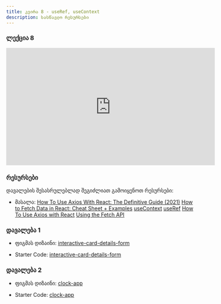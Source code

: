 ```yaml
---
title: კვირა 8 - useRef, useContext
description: სასწავლო რესურსები
---
```


### ლექცია 8
<iframe width="560" height="315"  src="https://www.youtube.com/watch?v=H4sg9X3aVxE&ab_channel=BitCamp" title="YouTube video player" frameborder="0" allow="accelerometer; autoplay; clipboard-write; encrypted-media; gyroscope; picture-in-picture; web-share" allowfullscreen></iframe>

### რესურსები
დავალების შესასრულებლად შეგიძლიათ გამოიყენოთ რესურსები:

- მასალა: [How To Use Axios With React: The Definitive Guide (2021)](https://www.freecodecamp.org/news/how-to-use-axios-with-react/)
[How to Fetch Data in React: Cheat Sheet + Examples](https://www.freecodecamp.org/news/fetch-data-react/)
[useContext](https://legacy.reactjs.org/docs/hooks-reference.html#usecontext)
[useRef](https://react.dev/reference/react/useRef)
[How To Use Axios with React](https://www.digitalocean.com/community/tutorials/react-axios-react)
[Using the Fetch API](https://developer.mozilla.org/en-US/docs/Web/API/Fetch_API/Using_Fetch)

### დავალება 1

- ფიგმას დიზაინი: [interactive-card-details-form](https://www.figma.com/file/EJammfajR2L5iHhnrIl26y/interactive-card-details-form?type=design&mode=design)

- Starter Code: [interactive-card-details-form](/zip-files/interactive-card-details-form.zip)

### დავალება 2

- ფიგმას დიზაინი: [clock-app](https://www.figma.com/file/DN9n5Yoz8Z3XivGpjDUgxu/clock-app?type=design&mode=design)

- Starter Code: [clock-app](/zip-files/clock-app.zip)